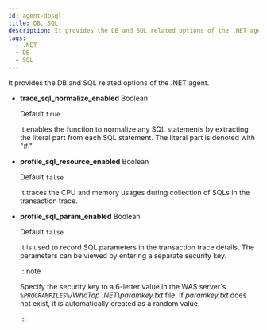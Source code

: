 ```yaml
---
id: agent-dbsql
title: DB, SQL
description: It provides the DB and SQL related options of the .NET agent.
tags:
  - .NET
  - DB
  - SQL
---
```


It provides the DB and SQL related options of the .NET agent.

-   **trace_sql_normalize_enabled** <span class='type'>Boolean</span>

    Default `true`

    It enables the function to normalize any SQL statements by extracting the literal part from each SQL statement. The literal part is denoted with "#."

-   **profile_sql_resource_enabled** <span class='type'>Boolean</span>

    Default `false`

    It traces the CPU and memory usages during collection of SQLs in the transaction trace.

-   **profile_sql_param_enabled** <span class='type'>Boolean</span>

    Default `false`

    It is used to record SQL parameters in the transaction trace details. The parameters can be viewed by entering a separate security key.

    :::note

    Specify the security key to a 6-letter value in the WAS server's _`%PROGRAMFILES%`/WhaTap .NET\\paramkey.txt_ file. If _paramkey.txt_ does not exist, it is automatically created as a random value.

    :::
